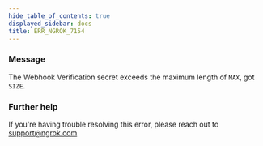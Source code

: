 ```yaml
---
hide_table_of_contents: true
displayed_sidebar: docs
title: ERR_NGROK_7154
---
```




### Message

The Webhook Verification secret exceeds the maximum length of `MAX`, got `SIZE`.

<ErrorDetails error="err_ngrok_7154" />

### Further help

If you're having trouble resolving this error, please reach out to [support@ngrok.com](mailto:support@ngrok.com?subject=Help%20with%20ERR_NGROK_7154)
